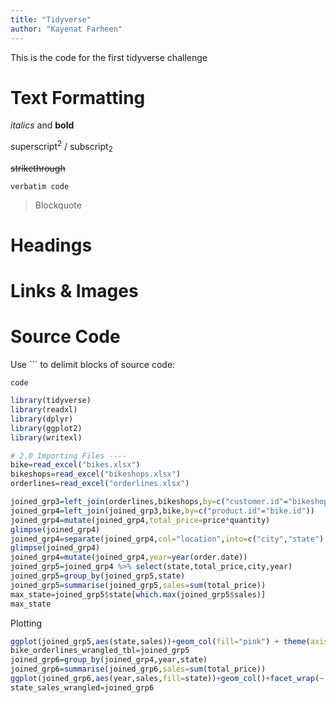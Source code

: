 ```yaml
---
title: "Tidyverse"
author: "Kayenat Farheen"
---
```


::: callout-note

:::

This is the code for the first tidyverse challenge



# Text Formatting

*italics* and **bold**

superscript^2^ / subscript~2~

~~strikethrough~~

`verbatim code`

> Blockquote

# Headings



# Links & Images

# Source Code

Use ``` to delimit blocks of source code:

```
code
```
```r

library(tidyverse)
library(readxl)
library(dplyr)
library(ggplot2)
library(writexl)
```

```r
# 2.0 Importing Files ----
bike=read_excel("bikes.xlsx")
bikeshops=read_excel("bikeshops.xlsx")
orderlines=read_excel("orderlines.xlsx")

```



```r
joined_grp3=left_join(orderlines,bikeshops,by=c("customer.id"="bikeshop.id"))
joined_grp4=left_join(joined_grp3,bike,by=c("product.id"="bike.id"))
joined_grp4=mutate(joined_grp4,total_price=price*quantity)
glimpse(joined_grp4)
joined_grp4=separate(joined_grp4,col="location",into=c("city","state"),",")
glimpse(joined_grp4)
joined_grp4=mutate(joined_grp4,year=year(order.date))
joined_grp5=joined_grp4 %>% select(state,total_price,city,year)
joined_grp5=group_by(joined_grp5,state)
joined_grp5=summarise(joined_grp5,sales=sum(total_price))
max_state=joined_grp5$state[which.max(joined_grp5$sales)]
max_state

```
Plotting
```r

ggplot(joined_grp5,aes(state,sales))+geom_col(fill="pink") + theme(axis.text.x = element_text(angle = 45, hjust = 1))
bike_orderlines_wrangled_tbl=joined_grp5
joined_grp6=group_by(joined_grp4,year,state)
joined_grp6=summarise(joined_grp6,sales=sum(total_price))
ggplot(joined_grp6,aes(year,sales,fill=state))+geom_col()+facet_wrap(~ state) +theme(axis.text.x = element_text(angle = 45, hjust = 1))
state_sales_wrangled=joined_grp6
```

```r

```
